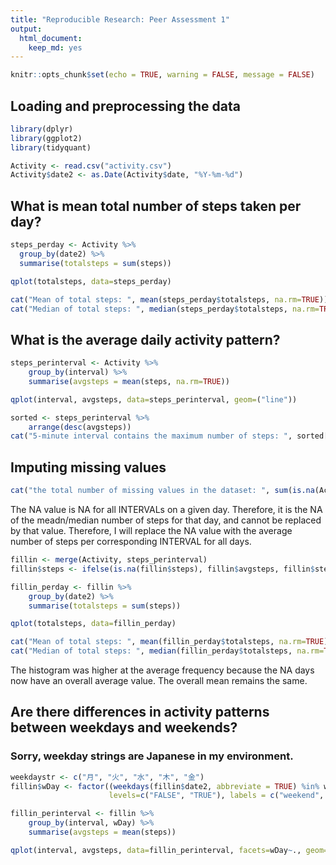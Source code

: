 ```yaml
---
title: "Reproducible Research: Peer Assessment 1"
output: 
  html_document: 
    keep_md: yes
---
```


```r
knitr::opts_chunk$set(echo = TRUE, warning = FALSE, message = FALSE)
```

## Loading and preprocessing the data

```r
library(dplyr)
library(ggplot2)
library(tidyquant)

Activity <- read.csv("activity.csv")
Activity$date2 <- as.Date(Activity$date, "%Y-%m-%d")
```

## What is mean total number of steps taken per day?

```r
steps_perday <- Activity %>%
  group_by(date2) %>%
  summarise(totalsteps = sum(steps))

qplot(totalsteps, data=steps_perday)
```

```r
cat("Mean of total steps: ", mean(steps_perday$totalsteps, na.rm=TRUE))
cat("Median of total steps: ", median(steps_perday$totalsteps, na.rm=TRUE))
```

## What is the average daily activity pattern?

```r
steps_perinterval <- Activity %>%
    group_by(interval) %>%
    summarise(avgsteps = mean(steps, na.rm=TRUE))

qplot(interval, avgsteps, data=steps_perinterval, geom=("line"))
```

```r
sorted <- steps_perinterval %>%
    arrange(desc(avgsteps))
cat("5-minute interval contains the maximum number of steps: ", sorted[[1,1]])
```

## Imputing missing values

```r
cat("the total number of missing values in the dataset: ", sum(is.na(Activity$steps)))
```

The NA value is NA for all INTERVALs on a given day.
Therefore, it is the NA of the meadn/median number of steps for that day, and cannot be replaced by that value.
Therefore, I will replace the NA value with the average number of steps per corresponding INTERVAL for all days.


```r
fillin <- merge(Activity, steps_perinterval)
fillin$steps <- ifelse(is.na(fillin$steps), fillin$avgsteps, fillin$steps)

fillin_perday <- fillin %>%
    group_by(date2) %>%
    summarise(totalsteps = sum(steps))

qplot(totalsteps, data=fillin_perday)

cat("Mean of total steps: ", mean(fillin_perday$totalsteps, na.rm=TRUE))
cat("Median of total steps: ", median(fillin_perday$totalsteps, na.rm=TRUE))

```
The histogram was higher at the average frequency because the NA days now have an overall average value.
The overall mean remains the same.

## Are there differences in activity patterns between weekdays and weekends?

### Sorry, weekday strings are Japanese in my environment.

```r
weekdaystr <- c("月", "火", "水", "木", "金")
fillin$wDay <- factor((weekdays(fillin$date2, abbreviate = TRUE) %in% weekdaystr),
                      levels=c("FALSE", "TRUE"), labels = c("weekend", "weekday"))

fillin_perinterval <- fillin %>%
    group_by(interval, wDay) %>%
    summarise(avgsteps = mean(steps))

qplot(interval, avgsteps, data=fillin_perinterval, facets=wDay~., geom=c("line"))

```
